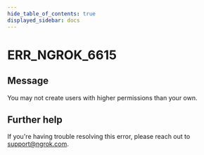 ```yaml
---
hide_table_of_contents: true
displayed_sidebar: docs
---
```



# ERR_NGROK_6615

## Message

You may not create users with higher permissions than your own.

<ErrorDetails error="err_ngrok_6615" />

## Further help

If you're having trouble resolving this error, please reach out to [support@ngrok.com](mailto:support@ngrok.com?subject=Help%20with%20ERR_NGROK_6615).
